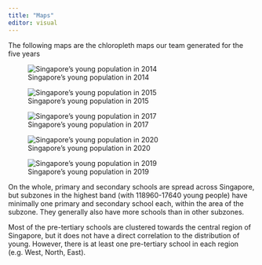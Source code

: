 ```yaml
---
title: "Maps"
editor: visual
---
```


The following maps are the chloropleth maps our team generated for the five years

![Singapore's young population in 2014](images/2014.png)

![Singapore's young population in 2015](images/2015.png)

![Singapore's young population in 2017](images/2017.png)

![Singapore's young population in 2020](images/YoungPOP20.jpg)

![Singapore's young population in 2019](images/mp19_youngpop2019.png)

On the whole, primary and secondary schools are spread across Singapore, but subzones in the highest band (with 118960-17640 young people) have minimally one primary and secondary school each, within the area of the subzone. They generally also have more schools than in other subzones.

Most of the pre-tertiary schools are clustered towards the central region of Singapore, but it does not have a direct correlation to the distribution of young. However, there is at least one pre-tertiary school in each region (e.g. West, North, East).
